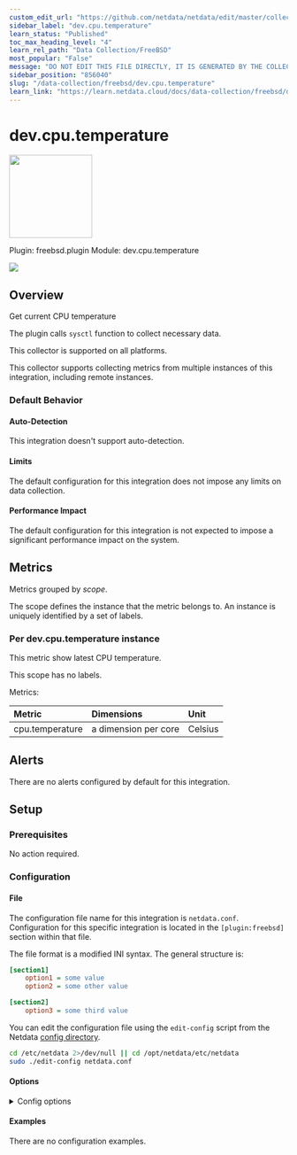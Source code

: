 ```yaml
---
custom_edit_url: "https://github.com/netdata/netdata/edit/master/collectors/freebsd.plugin/metadata.yaml"
sidebar_label: "dev.cpu.temperature"
learn_status: "Published"
toc_max_heading_level: "4"
learn_rel_path: "Data Collection/FreeBSD"
most_popular: "False"
message: "DO NOT EDIT THIS FILE DIRECTLY, IT IS GENERATED BY THE COLLECTOR'S metadata.yaml FILE"
sidebar_position: "856040"
slug: "/data-collection/freebsd/dev.cpu.temperature"
learn_link: "https://learn.netdata.cloud/docs/data-collection/freebsd/dev.cpu.temperature"
---
```



# dev.cpu.temperature


<img src="https://netdata.cloud/img/freebsd.svg" width="150"/>


Plugin: freebsd.plugin
Module: dev.cpu.temperature

<img src="https://img.shields.io/badge/maintained%20by-Netdata-%2300ab44" />

## Overview

Get current CPU temperature

The plugin calls `sysctl` function to collect necessary data.

This collector is supported on all platforms.

This collector supports collecting metrics from multiple instances of this integration, including remote instances.


### Default Behavior

#### Auto-Detection

This integration doesn't support auto-detection.

#### Limits

The default configuration for this integration does not impose any limits on data collection.

#### Performance Impact

The default configuration for this integration is not expected to impose a significant performance impact on the system.


## Metrics

Metrics grouped by *scope*.

The scope defines the instance that the metric belongs to. An instance is uniquely identified by a set of labels.



### Per dev.cpu.temperature instance

This metric show latest CPU temperature.

This scope has no labels.

Metrics:

| Metric | Dimensions | Unit |
|:------|:----------|:----|
| cpu.temperature | a dimension per core | Celsius |



## Alerts

There are no alerts configured by default for this integration.


## Setup

### Prerequisites

No action required.

### Configuration

#### File

The configuration file name for this integration is `netdata.conf`.
Configuration for this specific integration is located in the `[plugin:freebsd]` section within that file.

The file format is a modified INI syntax. The general structure is:

```ini
[section1]
    option1 = some value
    option2 = some other value

[section2]
    option3 = some third value
```
You can edit the configuration file using the `edit-config` script from the
Netdata [config directory](/docs/configuring/configuration#the-netdata-config-directory).

```bash
cd /etc/netdata 2>/dev/null || cd /opt/netdata/etc/netdata
sudo ./edit-config netdata.conf
```
#### Options



<details><summary>Config options</summary>

| Name | Description | Default | Required |
|:----|:-----------|:-------|:--------:|
| dev.cpu.temperature | Enable or disable CPU temperature metric. | yes | no |

</details>

#### Examples
There are no configuration examples.


